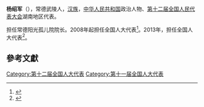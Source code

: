 '''杨绍军'''（{{bd|1944年||}}），常德武陵人，[[汉族|汉族]]，[[中华人民共和国|中华人民共和国]]政治人物、[[第十二届全国人民代表大会|第十二届全国人民代表大会]]湖南地区代表。

担任常德阳光孤儿院院长。2008年起担任全国人大代表<ref>{{cite news|title=全国人大代表信息-杨绍军|url= http://210.82.31.1:8084/delegate/viewDelegate.action?dbid=111717|accessdate=2013-04-05|newspaper=全国人大网|archive-url=https://web.archive.org/web/20140514074709/http://www.npc.gov.cn/delegate/viewDelegate.action?dbid=111717|archive-date=2014-05-14|dead-url=yes}}</ref>。2013年，担任全国人大代表<ref>{{cite news|title=全国人大代表信息-杨绍军|url= http://210.82.31.1:8084/delegate/viewDelegate.action?dbid=121685|accessdate=2013-04-05|newspaper=全国人大网|archive-url=https://web.archive.org/web/20140514074634/http://www.npc.gov.cn/delegate/viewDelegate.action?dbid=121685|archive-date=2014-05-14|dead-url=yes}}</ref>。

==參考文獻==
{{reflist}}
{{中国政治人物小作品}}

[[Category:第十二届全国人大代表|Category:第十二届全国人大代表]]
[[Category:第十一届全国人大代表|Category:第十一届全国人大代表]]